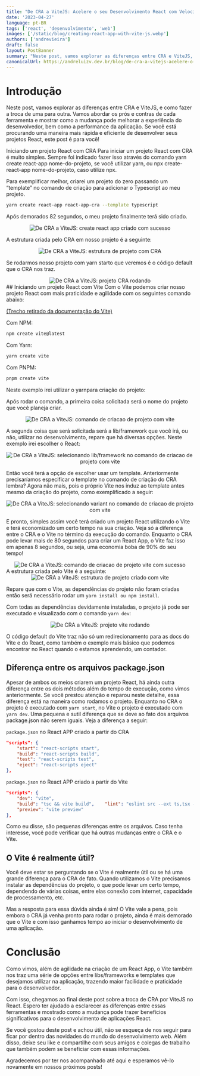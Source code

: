 ```yaml
---
title: "De CRA a ViteJS: Acelere o seu Desenvolvimento React com Velocidade e Facilidade!"
date: '2023-04-27'
language: pt-BR
tags: ['react', 'desenvolvimento', 'web']
images: ['/static/blog/creating-react-app-with-vite-js.webp']
authors: ['andrevieira']
draft: false
layout: PostBanner
summary: "Neste post, vamos explorar as diferenças entre CRA e ViteJS, e como fazer a troca de uma para outra."
canonicalUrl: https://andreluizv.dev.br/blog/de-cra-a-vitejs-acelere-o-seu-desenvolvimento-react-com-velocidade-e-facilidade
---
```


# Introdução
Neste post, vamos explorar as diferenças entre CRA e ViteJS, e como fazer a troca de uma para outra. Vamos abordar os prós e contras de cada ferramenta e mostrar como a mudança pode melhorar a experiência do desenvolvedor, bem como a performance da aplicação. Se você está procurando uma maneira mais rápida e eficiente de desenvolver seus projetos React, este post é para você!

Iniciando um projeto React com CRA
Para iniciar um projeto React com CRA é muito simples. Sempre foi indicado fazer isso através do comando yarn create react-app nome-do-projeto, se você utilizar yarn, ou npx create-react-app nome-do-projeto, caso utilize npx.

Para exemplificar melhor, criarei um projeto do zero passando um “template” no comando de criação para adicionar o Typescript ao meu projeto.

``` bash
yarn create react-app react-app-cra --template typescript
``` 

Após demorados 82 segundos, o meu projeto finalmente terá sido criado.

<div align='center'>
    <Image
        src="/static/blog/creating-react-app-with-vite-js-1.webp"
        alt="De CRA a ViteJS: create react app criado com sucesso"
        width={600}
        height={550}
    />
</div>

A estrutura criada pelo CRA em nosso projeto é a seguinte:

<div align='center'>
    <Image
        src="/static/blog/creating-react-app-with-vite-js-2.webp"
        alt="De CRA a ViteJS: estrutura de projeto com CRA"
        width={600}
        height={550}
    />
</div>

Se rodarmos nosso projeto com yarn starto que veremos é o código default que o CRA nos traz.

<div align='center'>
    <Image
        src="/static/blog/creating-react-app-with-vite-js-3.webp"
        alt="De CRA a ViteJS: projeto CRA rodando"
        width={600}
        height={550}
    />
</div>
## Iniciando um projeto React com Vite
Com o Vite podemos criar nosso projeto React com mais praticidade e agilidade com os seguintes comando abaixo:

[(Trecho retirado da documentação do Vite)](https://vitejs.dev/guide/)

Com NPM:

``` bash
npm create vite@latest
``` 
Com Yarn:

``` bash
yarn create vite
```

Com PNPM:

``` bash
pnpm create vite
```

Neste exemplo irei utilizar o yarnpara criação do projeto:

Após rodar o comando, a primeira coisa solicitada será o nome do projeto que você planeja criar.

<div align='center'>
    <Image
        src="/static/blog/creating-react-app-with-vite-js-4.webp"
        alt="De CRA a ViteJS: comando de criacao de projeto com vite"
        width={600}
        height={550}
    />
</div>

A segunda coisa que será solicitada será a lib/framework que você irá, ou não, utilizar no desenvolvimento, repare que há diversas opções. Neste exemplo irei escolher o React:

<div align='center'>
    <Image
        src="/static/blog/creating-react-app-with-vite-js-5.webp"
        alt="De CRA a ViteJS: selecionando lib/framework no comando de criacao de projeto com vite"
        width={600}
        height={550}
    />
</div>

Então você terá a opção de escolher usar um template. Anteriormente precisaríamos especificar o template no comando de criação do CRA lembra? Agora não mais, pois o próprio Vite nos induz ao template antes mesmo da criação do projeto, como exemplificado a seguir:

<div align='center'>
    <Image
        src="/static/blog/creating-react-app-with-vite-js-6.webp"
        alt="De CRA a ViteJS: selecionando variant no comando de criacao de projeto com vite"
        width={600}
        height={550}
    />
</div>

E pronto, simples assim você terá criado um projeto React utilizando o Vite e terá economizado um certo tempo na sua criação. Veja só a diferença entre o CRA e o Vite no término da execução do comando. Enquanto o CRA pode levar mais de 80 segundos para criar um React App, o Vite faz isso em apenas 8 segundos, ou seja, uma economia boba de 90% do seu tempo!

<div align='center'>
    <Image
        src="/static/blog/creating-react-app-with-vite-js-7.webp"
        alt="De CRA a ViteJS: comando de criacao de projeto vite com sucesso"
        width={600}
        height={550}
    />
</div>
A estrutura criada pelo Vite é a seguinte:

<div align='center'>
    <Image
        src="/static/blog/creating-react-app-with-vite-js-8.webp"
        alt="De CRA a ViteJS: estrutura de projeto criado com vite"
        width={600}
        height={550}
    />
</div>

Repare que com o Vite, as dependências do projeto não foram criadas então será necessário rodar um `yarn install ou npm install`.

Com todas as dependências devidamente instaladas, o projeto já pode ser executado e visualizado com o comando `yarn dev`:
<div align='center'>
    <Image
        src="/static/blog/creating-react-app-with-vite-js-9.webp"
        alt="De CRA a ViteJS: projeto vite rodando"
        width={600}
        height={550}
    />
</div>

O código default do Vite traz não só um redirecionamento para as docs do Vite e do React, como também o exemplo mais básico que podemos encontrar no React quando o estamos aprendendo, um contador.

## Diferença entre os arquivos package.json
Apesar de ambos os meios criarem um projeto React, há ainda outra diferença entre os dois métodos além do tempo de execução, como vimos anteriormente. Se você prestou atenção e reparou neste detalhe, essa diferença está na maneira como rodamos o projeto. Enquanto no CRA o projeto é executado com `yarn start`, no Vite o projeto é executado com `yarn dev`.
Uma pequena e sutil diferença que se deve ao fato dos arquivos package.json não serem iguais. Veja a diferença a seguir:

`package.json` no React APP criado a partir do CRA

``` json
"scripts": {
    "start": "react-scripts start",
    "build": "react-scripts build",
    "test": "react-scripts test",
    "eject": "react-scripts eject"
},
``` 
`package.json` no React APP criado a partir do Vite

``` json
"scripts": {
    "dev": "vite",
    "build": "tsc && vite build",    "lint": "eslint src --ext ts,tsx --report-unused-disable-directives --max-warnings 0",
    "preview": "vite preview"
},
```

Como eu disse, são pequenas diferenças entre os arquivos. Caso tenha interesse, você pode verificar que há outras mudanças entre o CRA e o Vite.

## O Vite é realmente útil?
Você deve estar se perguntando se o Vite é realmente útil ou se há uma grande diferença para o CRA de fato. Quando utilizamos o Vite precisamos instalar as dependências do projeto, o que pode levar um certo tempo, dependendo de várias coisas, entre elas conexão com internet, capacidade de processamento, etc.

Mas a resposta para essa dúvida ainda é sim! O Vite vale a pena, pois embora o CRA já venha pronto para rodar o projeto, ainda é mais demorado que o Vite e com isso ganhamos tempo ao iniciar o desenvolvimento de uma aplicação.

# Conclusão
Como vimos, além de agilidade na criação de um React App, o Vite também nos traz uma série de opções entre libs/frameworks e templates que desejamos utilizar na aplicação, trazendo maior facilidade e praticidade para o desenvolvedor.

Com isso, chegamos ao final deste post sobre a troca de CRA por ViteJS no React. Espero ter ajudado a esclarecer as diferenças entre essas ferramentas e mostrado como a mudança pode trazer benefícios significativos para o desenvolvimento de aplicações React.

Se você gostou deste post e achou útil, não se esqueça de nos seguir para ficar por dentro das novidades do mundo do desenvolvimento web. Além disso, deixe seu like e compartilhe com seus amigos e colegas de trabalho que também podem se beneficiar com essas informações.

Agradecemos por ter nos acompanhado até aqui e esperamos vê-lo novamente em nossos próximos posts!